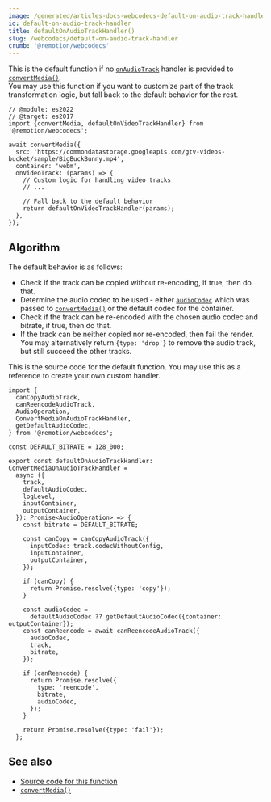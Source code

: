 ```yaml
---
image: /generated/articles-docs-webcodecs-default-on-audio-track-handler.png
id: default-on-audio-track-handler
title: defaultOnAudioTrackHandler()
slug: /webcodecs/default-on-audio-track-handler
crumb: '@remotion/webcodecs'
---
```


This is the default function if no [`onAudioTrack`](/docs/webcodecs/convert-media#onaudiotrack) handler is provided to [`convertMedia()`](/docs/webcodecs/convert-media).  
You may use this function if you want to customize part of the track transformation logic, but fall back to the default behavior for the rest.

```tsx twoslash title="Falling back to the default behavior"
// @module: es2022
// @target: es2017
import {convertMedia, defaultOnVideoTrackHandler} from '@remotion/webcodecs';

await convertMedia({
  src: 'https://commondatastorage.googleapis.com/gtv-videos-bucket/sample/BigBuckBunny.mp4',
  container: 'webm',
  onVideoTrack: (params) => {
    // Custom logic for handling video tracks
    // ...

    // Fall back to the default behavior
    return defaultOnVideoTrackHandler(params);
  },
});
```

## Algorithm

The default behavior is as follows:

- Check if the track can be copied without re-encoding, if true, then do that.
- Determine the audio codec to be used - either [`audioCodec`](/docs/webcodecs/convert-media#audiocodec) which was passed to [`convertMedia()`](/docs/webcodecs/convert-media) or the default codec for the container.
- Check if the track can be re-encoded with the chosen audio codec and bitrate, if true, then do that.
- If the track can be neither copied nor re-encoded, then fail the render.  
  You may alternatively return `{type: 'drop'}` to remove the audio track, but still succeed the other tracks.

This is the source code for the default function. You may use this as a reference to create your own custom handler.

```tsx twoslash title="Source code for defaultOnAudioTrackHandler"
import {
  canCopyAudioTrack,
  canReencodeAudioTrack,
  AudioOperation,
  ConvertMediaOnAudioTrackHandler,
  getDefaultAudioCodec,
} from '@remotion/webcodecs';

const DEFAULT_BITRATE = 128_000;

export const defaultOnAudioTrackHandler: ConvertMediaOnAudioTrackHandler =
  async ({
    track,
    defaultAudioCodec,
    logLevel,
    inputContainer,
    outputContainer,
  }): Promise<AudioOperation> => {
    const bitrate = DEFAULT_BITRATE;

    const canCopy = canCopyAudioTrack({
      inputCodec: track.codecWithoutConfig,
      inputContainer,
      outputContainer,
    });

    if (canCopy) {
      return Promise.resolve({type: 'copy'});
    }

    const audioCodec =
      defaultAudioCodec ?? getDefaultAudioCodec({container: outputContainer});
    const canReencode = await canReencodeAudioTrack({
      audioCodec,
      track,
      bitrate,
    });

    if (canReencode) {
      return Promise.resolve({
        type: 'reencode',
        bitrate,
        audioCodec,
      });
    }

    return Promise.resolve({type: 'fail'});
  };
```

## See also

- [Source code for this function](https://github.com/remotion-dev/remotion/blob/main/packages/webcodecs/src/default-on-audio-track-handler.ts)
- [`convertMedia()`](/docs/webcodecs/convert-media)
